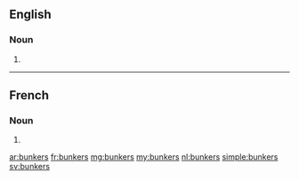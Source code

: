 ==English==

===Noun===
{{head|en|plural}}

# {{plural of|bunker|lang=en|nocat=1}}

----

==French==

===Noun===
{{head|fr|plural}}

# {{plural of|bunker|lang=fr|nocat=1}}

[[ar:bunkers]]
[[fr:bunkers]]
[[mg:bunkers]]
[[my:bunkers]]
[[nl:bunkers]]
[[simple:bunkers]]
[[sv:bunkers]]